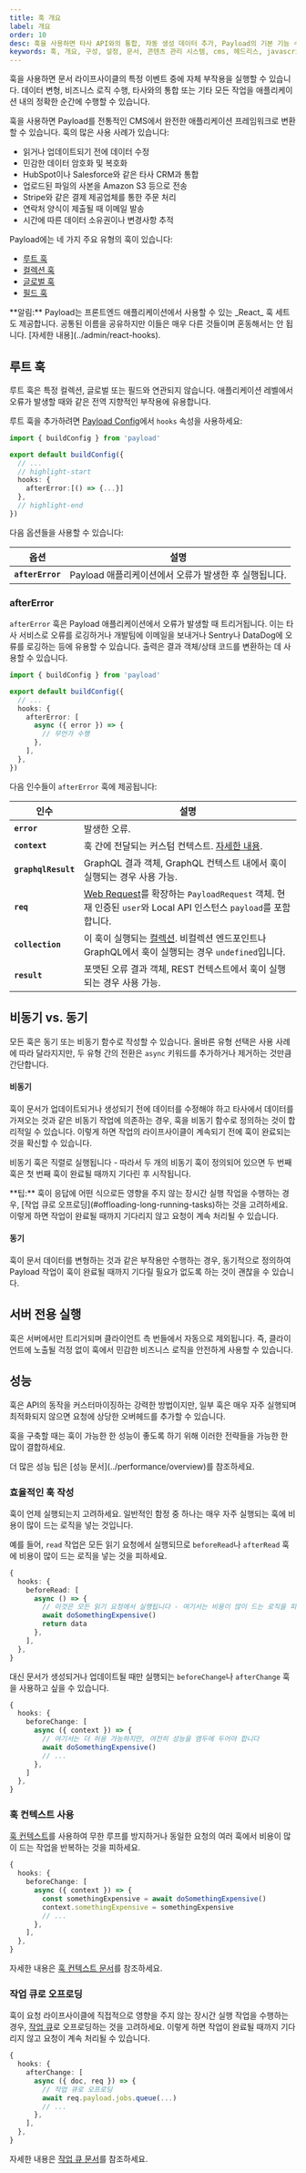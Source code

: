 ```yaml
---
title: 훅 개요
label: 개요
order: 10
desc: 훅을 사용하면 타사 API와의 통합, 자동 생성 데이터 추가, Payload의 기본 기능 수정 등을 포함하여 Payload에 자체 로직을 추가할 수 있습니다.
keywords: 훅, 개요, 구성, 설정, 문서, 콘텐츠 관리 시스템, cms, 헤드리스, javascript, node, react, nextjs
---
```


훅을 사용하면 문서 라이프사이클의 특정 이벤트 중에 자체 부작용을 실행할 수 있습니다. 데이터 변형, 비즈니스 로직 수행, 타사와의 통합 또는 기타 모든 작업을 애플리케이션 내의 정확한 순간에 수행할 수 있습니다.

훅을 사용하면 Payload를 전통적인 CMS에서 완전한 애플리케이션 프레임워크로 변환할 수 있습니다. 훅의 많은 사용 사례가 있습니다:

- 읽거나 업데이트되기 전에 데이터 수정
- 민감한 데이터 암호화 및 복호화  
- HubSpot이나 Salesforce와 같은 타사 CRM과 통합
- 업로드된 파일의 사본을 Amazon S3 등으로 전송
- Stripe와 같은 결제 제공업체를 통한 주문 처리
- 연락처 양식이 제출될 때 이메일 발송
- 시간에 따른 데이터 소유권이나 변경사항 추적

Payload에는 네 가지 주요 유형의 훅이 있습니다:

- [루트 훅](#root-hooks)
- [컬렉션 훅](/docs/hooks/collections)
- [글로벌 훅](/docs/hooks/globals)
- [필드 훅](/docs/hooks/fields)

<Banner type="warning">
  **알림:** Payload는 프론트엔드 애플리케이션에서 사용할 수 있는 _React_ 훅
  세트도 제공합니다. 공통된 이름을 공유하지만 이들은 매우 다른 것들이며
  혼동해서는 안 됩니다. [자세한 내용](../admin/react-hooks).
</Banner>

## 루트 훅

루트 훅은 특정 컬렉션, 글로벌 또는 필드와 연관되지 않습니다. 애플리케이션 레벨에서 오류가 발생할 때와 같은 전역 지향적인 부작용에 유용합니다.

루트 훅을 추가하려면 [Payload Config](/docs/configuration/overview)에서 `hooks` 속성을 사용하세요:

```ts
import { buildConfig } from 'payload'

export default buildConfig({
  // ...
  // highlight-start
  hooks: {
    afterError:[() => {...}]
  },
  // highlight-end
})
```

다음 옵션들을 사용할 수 있습니다:

| 옵션             | 설명                                        |
| ---------------- | ------------------------------------------- |
| **`afterError`** | Payload 애플리케이션에서 오류가 발생한 후 실행됩니다. |

### afterError

`afterError` 훅은 Payload 애플리케이션에서 오류가 발생할 때 트리거됩니다. 이는 타사 서비스로 오류를 로깅하거나 개발팀에 이메일을 보내거나 Sentry나 DataDog에 오류를 로깅하는 등에 유용할 수 있습니다. 출력은 결과 객체/상태 코드를 변환하는 데 사용할 수 있습니다.

```ts
import { buildConfig } from 'payload'

export default buildConfig({
  // ...
  hooks: {
    afterError: [
      async ({ error }) => {
        // 무언가 수행
      },
    ],
  },
})
```

다음 인수들이 `afterError` 훅에 제공됩니다:

| 인수                | 설명                                                                                                                                                                             |
| ------------------- | -------------------------------------------------------------------------------------------------------------------------------------------------------------------------------- |
| **`error`**         | 발생한 오류.                                                                                                                                                                     |
| **`context`**       | 훅 간에 전달되는 커스텀 컨텍스트. [자세한 내용](./context).                                                                                                                      |
| **`graphqlResult`** | GraphQL 결과 객체, GraphQL 컨텍스트 내에서 훅이 실행되는 경우 사용 가능.                                                                                                         |
| **`req`**           | [Web Request](https://developer.mozilla.org/en-US/docs/Web/API/Request)를 확장하는 `PayloadRequest` 객체. 현재 인증된 `user`와 Local API 인스턴스 `payload`를 포함합니다. |
| **`collection`**    | 이 훅이 실행되는 [컬렉션](../configuration/collections). 비컬렉션 엔드포인트나 GraphQL에서 훅이 실행되는 경우 `undefined`입니다.                                             |
| **`result`**        | 포맷된 오류 결과 객체, REST 컨텍스트에서 훅이 실행되는 경우 사용 가능.                                                                                                           |

## 비동기 vs. 동기

모든 훅은 동기 또는 비동기 함수로 작성할 수 있습니다. 올바른 유형 선택은 사용 사례에 따라 달라지지만, 두 유형 간의 전환은 `async` 키워드를 추가하거나 제거하는 것만큼 간단합니다.

#### 비동기

훅이 문서가 업데이트되거나 생성되기 전에 데이터를 수정해야 하고 타사에서 데이터를 가져오는 것과 같은 비동기 작업에 의존하는 경우, 훅을 비동기 함수로 정의하는 것이 합리적일 수 있습니다. 이렇게 하면 작업의 라이프사이클이 계속되기 전에 훅이 완료되는 것을 확신할 수 있습니다.

비동기 훅은 직렬로 실행됩니다 - 따라서 두 개의 비동기 훅이 정의되어 있으면 두 번째 훅은 첫 번째 훅이 완료될 때까지 기다린 후 시작됩니다.

<Banner type="success">
  **팁:** 훅이 응답에 어떤 식으로든 영향을 주지 않는 장시간 실행 작업을 수행하는
  경우, [작업 큐로 오프로딩](#offloading-long-running-tasks)하는 것을 고려하세요.
  이렇게 하면 작업이 완료될 때까지 기다리지 않고 요청이 계속 처리될 수 있습니다.
</Banner>

#### 동기

훅이 문서 데이터를 변형하는 것과 같은 부작용만 수행하는 경우, 동기적으로 정의하여 Payload 작업이 훅이 완료될 때까지 기다릴 필요가 없도록 하는 것이 괜찮을 수 있습니다.

## 서버 전용 실행

훅은 서버에서만 트리거되며 클라이언트 측 번들에서 자동으로 제외됩니다. 즉, 클라이언트에 노출될 걱정 없이 훅에서 민감한 비즈니스 로직을 안전하게 사용할 수 있습니다.

## 성능

훅은 API의 동작을 커스터마이징하는 강력한 방법이지만, 일부 훅은 매우 자주 실행되며 최적화되지 않으면 요청에 상당한 오버헤드를 추가할 수 있습니다.

훅을 구축할 때는 훅이 가능한 한 성능이 좋도록 하기 위해 이러한 전략들을 가능한 한 많이 결합하세요.

<Banner type="success">
  더 많은 성능 팁은 [성능 문서](../performance/overview)를 참조하세요.
</Banner>

### 효율적인 훅 작성

훅이 언제 실행되는지 고려하세요. 일반적인 함정 중 하나는 매우 자주 실행되는 훅에 비용이 많이 드는 로직을 넣는 것입니다.

예를 들어, `read` 작업은 모든 읽기 요청에서 실행되므로 `beforeRead`나 `afterRead` 훅에 비용이 많이 드는 로직을 넣는 것을 피하세요.

```ts
{
  hooks: {
    beforeRead: [
      async () => {
        // 이것은 모든 읽기 요청에서 실행됩니다 - 여기서는 비용이 많이 드는 로직을 피하세요
        await doSomethingExpensive()
        return data
      },
    ],
  },
}
```

대신 문서가 생성되거나 업데이트될 때만 실행되는 `beforeChange`나 `afterChange` 훅을 사용하고 싶을 수 있습니다.

```ts
{
  hooks: {
    beforeChange: [
      async ({ context }) => {
        // 여기서는 더 허용 가능하지만, 여전히 성능을 염두에 두어야 합니다
        await doSomethingExpensive()
        // ...
      },
    ]
  },
}
```

### 훅 컨텍스트 사용

[훅 컨텍스트](./context)를 사용하여 무한 루프를 방지하거나 동일한 요청의 여러 훅에서 비용이 많이 드는 작업을 반복하는 것을 피하세요.

```ts
{
  hooks: {
    beforeChange: [
      async ({ context }) => {
        const somethingExpensive = await doSomethingExpensive()
        context.somethingExpensive = somethingExpensive
        // ...
      },
    ],
  },
}
```

자세한 내용은 [훅 컨텍스트 문서](./context)를 참조하세요.

### 작업 큐로 오프로딩

훅이 요청 라이프사이클에 직접적으로 영향을 주지 않는 장시간 실행 작업을 수행하는 경우, [작업 큐](../jobs-queue/overview)로 오프로딩하는 것을 고려하세요. 이렇게 하면 작업이 완료될 때까지 기다리지 않고 요청이 계속 처리될 수 있습니다.

```ts
{
  hooks: {
    afterChange: [
      async ({ doc, req }) => {
        // 작업 큐로 오프로딩
        await req.payload.jobs.queue(...)
        // ...
      },
    ],
  },
}
```

자세한 내용은 [작업 큐 문서](../jobs-queue/overview)를 참조하세요.